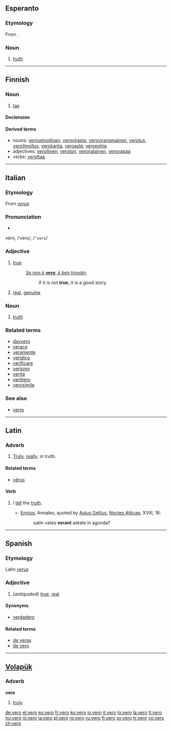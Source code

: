 ==Esperanto==

===Etymology===
From {{etyl|la|eo}} {{term|verus|lang=la}}.

===Noun===
{{eo-noun}}

# [[truth]]

----

==Finnish==

===Noun===
{{infl|fi|noun}}

# [[tax]]

====Declension====
{{fi-decl-valo|ver}}

====Derived terms====
* nouns: [[verovelvollinen]], [[verovirasto]], [[veroviranomainen]], [[verotus]], [[veroilmoitus]], [[verokanta]], [[veroaste]], [[veropohja]]
* adjectives: [[verollinen]], [[veroton]], [[veronalainen]], [[verovapaa]]
* verbs: [[verottaa]]

----

==Italian==

===Etymology===
From {{etyl|la|it}} ''[[verus]]''

===Pronunciation===
* {{audio|It-vero.ogg|Audio}}
véro, /ˈvero/, /<tt>"vero</tt>/

===Adjective===
{{it-adj|ver}}

# [[true]]
#: ''[[wikiquote:Italian_proverbs#S|Se non è '''vero''', è ben trovato]].''
#:: If it is not '''true''', it is a good story.
# [[real]], [[genuine]]

===Noun===
{{it-noun|ver|m|o|i}}

# [[truth]]

===Related terms===
* [[davvero]]
* [[verace]]
* [[veramente]]
* [[veridico]]
* [[verificare]]
* [[verismo]]
* [[verità]]
* [[veritiero]]
* [[verosimile]]

===See also===
* [[verro]]

----

==Latin==

===Adverb===
{{la-adv|vero|vērō|-}}

# [[truly|Truly]], [[really]], in truth.

====Related terms====
* [[verus|vērus]]

====Verb====
{{la-verb|vero|vēro|verare|vērāre|-|-|-|-}}

# {{archaic|lang=la}} I [[tell]] the [[truth]].
#* [[:w:Ennius|Ennius]], Annales, quoted by [[:w:Aulus Gellius|Aulus Gellius]], [[:w:Noctes Atticae|Noctes Atticae]], XVIII, 16:
#*: satin vates '''verant''' aetate in agunda?

----

==Spanish==

===Etymology===
Latin ''[[verus]]''

===Adjective===
{{es-adj|feminine=vera}}

# (''antiquated'') [[true]], [[real]]

====Synonyms====
* [[verdadero]]

====Related terms====
* [[de veras]]
* [[de vero]]

----

==[[Volapük]]==

===Adverb===
'''vero'''

# [[truly]]

[[de:vero]]
[[el:vero]]
[[es:vero]]
[[fr:vero]]
[[ko:vero]]
[[io:vero]]
[[it:vero]]
[[lo:vero]]
[[la:vero]]
[[lt:vero]]
[[hu:vero]]
[[nl:vero]]
[[ja:vero]]
[[pl:vero]]
[[ro:vero]]
[[ru:vero]]
[[fi:vero]]
[[sv:vero]]
[[tr:vero]]
[[vo:vero]]
[[zh:vero]]